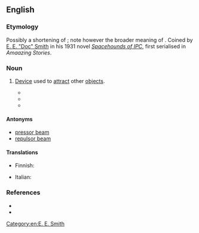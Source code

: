 ==English==

===Etymology===
Possibly a shortening of {{m|en|[[attractor]] [[beam]]}}; note however the broader meaning of {{m|en|tractor|gloss=machinery that pulls something}}.  Coined by [[w:E. E. Smith|E. E. "Doc" Smith]] in his 1931 novel ''[[wikipedia:Spacehounds of IPC|Spacehounds of IPC]]'', first serialised in ''Amaazing Stories''.

===Noun===
{{en-noun}}

# {{context|science fiction|lang=en}} [[device|Device]] used to [[attract]] other [[object]]s.
#* {{quote-magazine
     | year       = 1931
     | date       = August
     | title      = [[wikipedia:Spacehounds of IPC|Spacehounds of IPC]]
     | first      = E. E. "Doc"
     | last       = Smith
     | authorlink = E. E. Smith
     | magazine   = Amazing Stories
     | volume     = 6
     | issue      = 5
     | page       = 549
     | passage    = Through it Stevens saw with satisfaction that the ''Forlorn Hope'' was not being abandoned; in the grip of powerful '''tractor beams''', every fragment of the wreckage was following close behind them in their flight through space.
}}
#* {{quote-magazine
     | year       = 1945
     | date       = June
     | title      = The Ethical Equations
     | first      = Murray
     | last       = Leinster
     | authorlink = Murray Leinster
     | magazine   = Astounding Science Fiction
     | volume     = 35
     | issue      = 4
     | page       = 122
     | passage    = By the way they're braced, there are '''tractor beams''' and pressor beams and—there are vacuum tubes that have grids but apparently work with cold cathodes.
}}
#* {{quote-video
     | year    = 1977
     | people  = [[wikipedia:George Lucas|George Lucas]]
     | title   = [[wikipedia:Star Wars Episode IV: A New Hope|Star Wars Episode IV: A New Hope]]
     | passage = Han Solo: "We're caught in a '''tractor beam'''! It's pulling us in!" 
}}

====Antonyms====
* [[pressor beam]]
* [[repulsor beam]]

====Translations====
{{trans-top|science fiction device}}
* Finnish: {{t|fi|vetosäde}}
{{trans-mid}}
* Italian: {{t|it|raggio traente|m}}
{{trans-bottom}}

===References===
* {{R:Brave New Words}}
* {{R:OED SF|131|tractor beam n.}}

[[Category:en:E. E. Smith]]